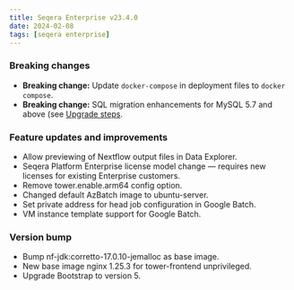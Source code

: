 ```yaml
---
title: Seqera Enterprise v23.4.0
date: 2024-02-08
tags: [seqera enterprise]
---
```


### Breaking changes 

- **Breaking change:** Update `docker-compose` in deployment files to `docker compose`.
- **Breaking change:** SQL migration enhancements for MySQL 5.7 and above (see [Upgrade steps](https://docs.seqera.io/changelog/seqera-enterprise/23.4_major).

### Feature updates and improvements

- Allow previewing of Nextflow output files in Data Explorer.
- Seqera Platform Enterprise license model change — requires new licenses for existing Enterprise customers.
- Remove tower.enable.arm64 config option.
- Changed default AzBatch image to ubuntu-server.
- Set private address for head job configuration in Google Batch.
- VM instance template support for Google Batch.

### Version bump

- Bump nf-jdk:corretto-17.0.10-jemalloc as base image.
- New base image nginx 1.25.3 for tower-frontend unprivileged.
- Upgrade Bootstrap to version 5.
